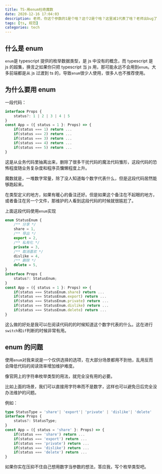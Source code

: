 ```yaml
---
title: TS-用enum杜绝魔数
date: 2020-12-16 17:04:03
description: 老师，你这个参数的1是个啥？这个2是个啥？这里减1代表了啥？老师出bug了，快帮我看看，什么，你也看不懂，这不是你写的代码吗？
tags: [ts, 规范]
categories: tech
---
```


## 什么是 enum

`enum`是 typescript 提供的枚举数据类型，是 js 中没有的概念，而 typescript 是 js 的超集，换言之如果你只把 typescript 当 js 用，那可能永远不会用到`enum`。大多前端都是从 js 过渡到 ts 的，导致`enum`很少人使用，很多人也不推荐使用。

## 为什么要用 enum

一段代码：

```typescript
interface Props {
	status?: 1 | 2 | 3 | 4 | 5
}
const App = ({ status = 1 }: Props) => {
	if(status === 1) return ...
	if(status === 2) return ...
	if(status === 3) return ...
	if(status === 4) return ...
	if(status === 5) return ...
}
```

这是从业务代码里抽离出来，删除了很多干扰代码的魔法代码雏形，这段代码的恐怖程度随业务复杂度和程序员慵懒程度上升。

魔数就是，一堆数字常量，除了没人知道每个数字代表什么，但是这段代码居然能够跑起来。

在类型定义的地方，如果有暖心的备注还好。但是如果这个备注在不起眼的地方，或者备注在另一个文件，那维护的人看到这段代码的时候就很尴尬了。

上面这段代码使用`enum`实现

```typescript
enum StatusEnum {
	/** 分享 */
	share = 1,
	/** 导出 */
	export = 2,
	/** 私有化 */
	private = 3,
	/** 取消喜欢 */
	dislike = 4,
	/** 删除 */
	delete = 5,
}
interface Props {
	status?: StatusEnum;
}
const App = ({ status = 1 }: Props) => {
	if(status === StatusEnum.share) return ...
	if(status === StatusEnum.export) return ...
	if(status === StatusEnum.private) return ...
	if(status === StatusEnum.dislike) return ...
	if(status === StatusEnum.delete) return ...
}
```

这么做的好处是我可以在阅读代码的的时候知道这个数字代表的什么。这在进行`switch`和`if`判断的时候非常有用。

## enum 的问题

使用`enum`对我来说是一个仅供选择的选项，在大部分场景都用不到他，乱用反而会降低代码的阅读效率增加维护难度。

像官网上的字符串枚举类型的用法，就完全没有用的必要。

比如上面的场景，我们可以直接用字符串而不是数字，这样也可以避免日后完全没办法维护的问题。

例如：

```typescript
type StatusType = 'share'| 'export'| 'private' | 'dislike'| 'delete'
interface Props {
	status?: StatusType;
}
const App = ({ status = 'share' }: Props) => {
	if(status === 'share') return ...
	if(status === 'export') return ...
	if(status === 'private') return ...
	if(status === 'dislike') return ...
	if(status === 'delete') return ...
}
```

如果你实在压抑不住自己想用数字当参数的想法，答应我，写个枚举类型吧。
